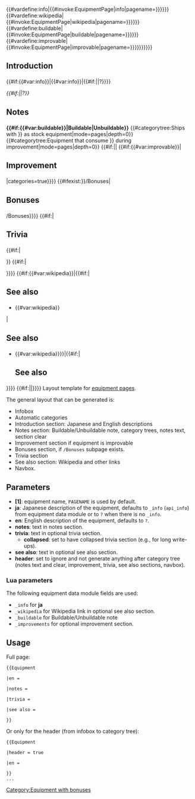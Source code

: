 <includeonly>{{#vardefine:info|{{#invoke:EquipmentPage|info|pagename={{{1|{{PAGENAME}}}}}}}}}{{#vardefine:wikipedia|{{#invoke:EquipmentPage|wikipedia|pagename={{{1|{{PAGENAME}}}}}}}}}{{#vardefine:buildable|{{#invoke:EquipmentPage|buildable|pagename={{{1|{{PAGENAME}}}}}}}}}{{#vardefine:improvable|{{#invoke:EquipmentPage|improvable|pagename={{{1|{{PAGENAME}}}}}}}}}{{EquipmentInfoKai|{{{1|{{PAGENAME}}}}}}}{{EquipmentCategoriesKai|{{{1|{{PAGENAME}}}}}}}
<h2>Introduction</h2>
<p lang="ja">{{#if:{{#var:info}}|{{#var:info}}|{{#if:{{{ja|}}}|{{{ja}}}|?}}}}</p>
<p>''{{#if:{{{en|}}}|{{{en}}}|?}}''</p>
<h2>Notes</h2>
'''{{#if:{{#var:buildable}}|Buildable|Unbuildable}}'''
{{#categorytree:Ships with {{{1|{{PAGENAME}}}}} as stock equipment|mode=pages|depth=0}}
{{#categorytree:Equipment that consume {{{1|{{PAGENAME}}}}} during improvement|mode=pages|depth=0}}
{{#if:{{{header|}}}||{{{notes|}}}{{clear}}
{{#if:{{#var:improvable}}|<h2>Improvement</h2>
{{ImprovementTableKai|{{{1|{{PAGENAME}}}}}|categories=true}}}}
{{#ifexist:{{{1|{{PAGENAME}}}}}/Bonuses|<h2>Bonuses</h2>
[[Category:Equipment with bonuses]]
{{:{{{1|{{PAGENAME}}}}}/Bonuses}}}}
{{#if:{{{trivia|}}}|<h2>Trivia</h2>{{#if:{{{collapsed|}}}|<div class="mw-collapsible mw-collapsed">}}
{{{trivia}}}{{#if:{{{collapsed|}}}|</div>{{clear}}}}}}
{{#if:{{#var:wikipedia}}|{{#if:{{{see also|}}}|<h2>See also</h2>
*{{#var:wikipedia}}
{{{see also}}}|<h2>See also</h2>
*{{#var:wikipedia}}}}|{{#if:{{{see also|}}}|<h2>See also</h2>
{{{see also}}}}}}}
{{#if:{{{test|}}}|{{Equipmentlist/Test}}|{{Equipmentlist}}}}}}</includeonly><noinclude>
Layout template for [[:Category:Player equipment|equipment pages]].

The general layout that can be generated is:
*Infobox
*Automatic categories
*Introduction section: Japanese and English descriptions
*Notes section: Buildable/Unbuildable note, category trees, notes text, section clear
*Improvement section if equipment is improvable
*Bonuses section, if <code>/Bonuses</code> subpage exists.
*Trivia section
*See also section: Wikipedia and other links
*Navbox.

==Parameters==
*'''[1]''': equipment name, <code>PAGENAME</code> is used by default.
*'''ja''': Japanese description of the equipment, defaults to <code>_info</code> (<code>api_info</code>) from equipment data module or to <code>?</code> when there is no <code>_info</code>.
*'''en''': English description of the equipment, defaults to <code>?</code>.
*'''notes''': text in notes section.
*'''trivia ''': text in optional trivia section.
**'''collapsed''': set to have collapsed trivia section (e.g., for long write-ups).
*'''see also''': text in optional see also section.
*'''header''': set to ignore and not generate anything after category tree (notes text and clear, improvement, trivia, see also sections, navbox).

===Lua parameters===
The following equipment data module fields are used:
*<code>_info</code> for '''ja'''
*<code>_wikipedia</code> for Wikipedia link in optional see also section.
*<code>_buildable</code> for Buildable/Unbuildable note
*<code>_improvements</code> for optional improvement section.

==Usage==
Full page:
<pre>
{{Equipment

|en = 

|notes = 

|trivia = 

|see also = 

}}
</pre>
Or only for the header (from infobox to category tree):
<pre>
{{Equipment

|header = true

|en = 

}}
...
</pre>
</noinclude>